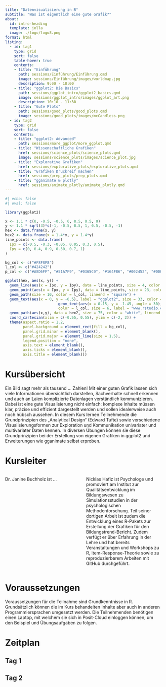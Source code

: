 ```yaml
---
title: "Datenvisualisierung in R"
subtitle: "Was ist eigentlich eine gute Grafik?"
about:
  id: intro-heading
  template: jolla
  image: ./logo/logo3.png
format: html
listing:
  - id: tag1
    type: grid
    sort: false
    table-hover: true
    contents: 
    - title: "Einführung"
      path: sessions/Einführung/Einführung.qmd
      image: sessions/Einführung/images/worldmap.jpg
      description: 9:00 - 10:00
    - title: "ggplot2: Die Basics"
      path: sessions/ggplot_intro/ggplot2_basics.qmd
      image: sessions/ggplot_intro/images/ggplot_art.png
      description: 10:10 - 11:30
    - title: "Gute Plots"
      path: sessions/good_plots/good_plots.qmd
      image: sessions/good_plots/images/mcCandless.png
  - id: tag2
    type: grid
    sort: false
    contents:   
    - title: "ggplot2: Advanced"
      path: sessions/more_ggplot/more_ggplot.qmd
    - title: "Wissenschaftliche Grafiken"
      href: sessions/science_plots/science_plots.qmd
      image: sessions/science_plots/images/science_plot.jpg
    - title: "Explorative Grafiken"
      href: sessions/explorative_plots/explorative_plots.qmd
    - title: "Grafiken Druckreif machen"
      href: sessions/prep_plots/prep_plots.qmd
    - title: "gganimate & plotly"
      href: sessions/animate_plotly/animate_plotly.qmd
---
```




:::{#intro-heading}


```r
#| echo: false
#| eval: false

library(ggplot2)

x <- 1.1 * c(0, -0.5, -0.5, 0, 0.5, 0.5, 0)
y <- 1.1 * sqrt(3)*c(-1, -0.5, 0.5, 1, 0.5, -0.5, -1)
hex <- data.frame(x, y)
hex2 <- data.frame(x = 1.4*x, y = 1.4*y)
line_points <- data.frame(
  Ipx = c(-0.5, -0.3, -0.05, 0.05, 0.3, 0.5),
  Ipy = c(0, 0.4, 0.9, 0.30, 0.7, 1)
)

bg_col <- c("#F8F8F8")
l_col <- c("#424242")
p_col <- c("#A8D6FF", "#51A7F9", "#0365C0", "#164F86", "#002452", "#000643")

ggplot(hex, aes(x, y)) +
  geom_line(aes(x = Ipx, y = Ipy), data = line_points, size = 4, color = l_col) +
  geom_point(aes(x = Ipx, y = Ipy), data = line_points, size = 23, color = p_col) +
  geom_path(size = 10, color = l_col, lineend = "square") +
  geom_text(aes(x = 0, y = -0.5), label = "ggplot2", size = 33, color = l_col) +
                        geom_text(aes(x = 0.15, y = -1.45, angle = 30),
                        color = l_col, size = 6, label = "www.rstudio.com") +
  geom_path(aes(x,y), data = hex2, size = 75, color = "white", lineend = "square") +
  coord_cartesian(xlim = c(-0.55, 0.55), ylim = c(-2, 2)) +
  theme(aspect.ratio = 1.2,
        panel.background = element_rect(fill = bg_col),
        panel.grid.minor = element_blank(),
        panel.grid.major = element_line(size = 1.5),
        legend.position = "none",
        axis.text = element_blank(),
        axis.ticks = element_blank(),
        axis.title = element_blank())


```

# Kursübersicht

Ein Bild sagt mehr als tausend … Zahlen! Mit einer guten Grafik lassen sich viele Informationen übersichtlich darstellen, Sachverhalte schnell erkennen und auch an Laien komplizierte Datenlagen verständlich kommunizieren. Dabei ist eine gute Visualisierung nicht einfach: komplexe Inhalte müssen klar, präzise und effizient dargestellt werden und sollen idealerweise auch noch hübsch aussehen. In diesem Kurs lernen Teilnehmende die Grundprinzipien des „Analytical Design“ (Edward Tufte) sowie verschiedene Visualisierungsformen zur Exploration und Kommunikation univariater und multivariater Daten kennen. In diversen Übungen können sie diese Grundprinzipien bei der Erstellung von eigenen Grafiken in ggplot2 und Erweiterungen wie gganimate selbst erproben.

# Kursleiter

::: {.columns}

::: {.column width="50%"}
[Dr. Janine Buchholz]{.highlight} ist ...

:::

::: {.column width="50%"}
[Nicklas Hafiz]{.highlight} ist Psychologe und promoviert am Institut zur Qualitätsentwicklung im Bildungswesen zu Simulationsstudien in der psychologischen Methodenforschung.
Teil seiner dortigen Arbeit ist zudem die Entwicklung eines R-Pakets zur Erstellung der Grafiken für den Bildungstrend-Bericht.
Zudem verfügt er über Erfahrung in der Lehre und hat bereits Veranstaltungen und Workshops zu R, Item-Response-Theorie sowie zu reproduzierbarem Arbeiten mit GitHub durchgeführt. 

:::
:::


# Voraussetzungen

Voraussetzungen für die Teilnahme sind Grundkenntnisse in R. 
Grundsätzlich können die im Kurs behandelten Inhalte aber auch in anderen Programmiersprachen umgesetzt werden. 
Die Teilnehmenden benötigen einen Laptop, mit welchem sie sich in Posit-Cloud einloggen können, um den Beispiel und Übungsaufgaben zu folgen.  


# Zeitplan

:::

## Tag 1
::: {#tag1}


:::

## Tag 2
::: {#tag2}


:::

